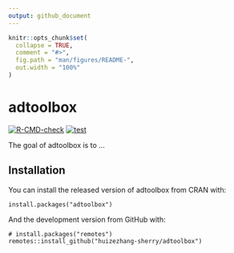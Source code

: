 ```yaml
---
output: github_document
---
```


<!-- README.md is generated from README.Rmd. Please edit that file -->

```r
knitr::opts_chunk$set(
  collapse = TRUE,
  comment = "#>",
  fig.path = "man/figures/README-",
  out.width = "100%"
)
```

# adtoolbox

<!-- badges: start -->
[![R-CMD-check](https://github.com/huizezhang-sherry/adtoolbox/actions/workflows/R-CMD-check.yaml/badge.svg)](https://github.com/huizezhang-sherry/adtoolbox/actions/workflows/R-CMD-check.yaml)
[![test](https://github.com/huizezhang-sherry/adtoolbox/actions/workflows/test.yaml/badge.svg)](https://github.com/huizezhang-sherry/adtoolbox/actions/workflows/test-coverage.yaml)
<!-- badges: end -->

The goal of adtoolbox is to ...

## Installation

You can install the released version of adtoolbox from CRAN with:

````
install.packages("adtoolbox")
````


And the development version from GitHub with:

````
# install.packages("remotes")
remotes::install_github("huizezhang-sherry/adtoolbox")
````

